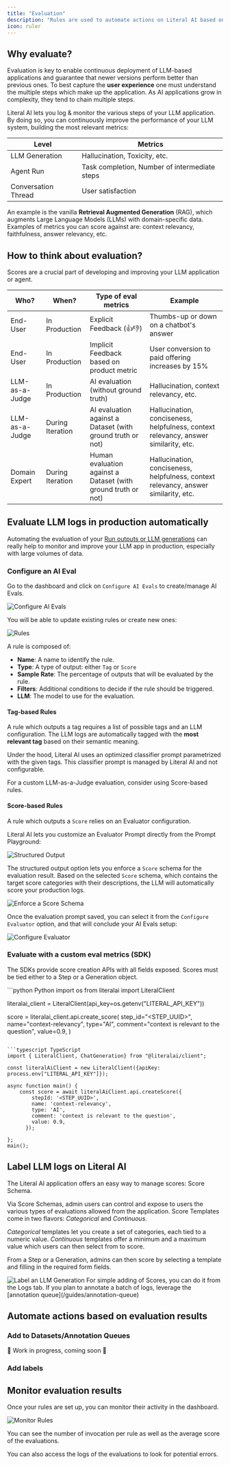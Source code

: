 ```yaml
---
title: "Evaluation"
description: "Rules are used to automate actions on Literal AI based on specific conditions. Automated actions can range from evaluating an LLM generation to adding items in a dataset."
icon: ruler
---
```


## Why evaluate?

Evaluation is key to enable continuous deployment of LLM-based applications and guarantee that newer
versions perform better than previous ones. To best capture the **user experience** one must understand the
multiple steps which make up the application. As AI applications grow in complexity, they tend to chain 
multiple steps.

Literal AI lets you log & monitor the various steps of your LLM application. By doing so, you can continuously improve the performance of your LLM system, building the most relevant metrics:

| Level          | Metrics                                       |
|----------------|--------------------------------------------|
| LLM Generation | Hallucination, Toxicity, etc.                 |
| Agent Run      | Task completion, Number of intermediate steps |
| Conversation Thread         | User satisfaction                             |


An example is the vanilla **Retrieval Augmented Generation** (RAG), which augments Large Language Models
(LLMs) with domain-specific data. Examples of metrics you can score against are: context relevancy, faithfulness, answer relevancy, etc.


## How to think about evaluation?

Scores are a crucial part of developing and improving your LLM application or agent.

| Who?  | When?           | Type of eval metrics | Example                                             |
|---------------|------------------|------------------|-----------------------------------------------------|
| End-User      | In Production     | Explicit Feedback (👍👎)        | Thumbs-up or down on a chatbot's answer             |
| End-User      | In Production     | Implicit Feedback based on product metric        | User conversion to paid offering increases by 15%   |
| LLM-as-a-Judge | In Production  | AI evaluation (without ground truth) | Hallucination, context relevancy, etc. |
| LLM-as-a-Judge | During Iteration  | AI evaluation against a Dataset (with ground truth or not) | Hallucination, conciseness, helpfulness, context relevancy, answer similarity, etc. |
| Domain Expert | During Iteration  | Human evaluation against a Dataset (with ground truth or not)  | Hallucination, conciseness, helpfulness, context relevancy, answer similarity, etc. |


## Evaluate LLM logs in production automatically
Automating the evaluation of your [Run outputs or LLM generations](/guides/logs#semantics) can really help to monitor and improve your LLM app in production, especially with large volumes of data.

### Configure an AI Eval 

Go to the dashboard and click on `Configure AI Evals` to create/manage AI Evals.

<Frame caption="Configure AI Evals">
  <img src="/images/configure-ai-evals.png" alt="Configure AI Evals" />
</Frame>

You will be able to update existing rules or create new ones:

<Frame caption="Manage your Rules">
  <img src="/images/rules.png" alt="Rules" />
</Frame>

A rule is composed of:

- **Name**: A name to identify the rule.
- **Type**: A type of output: either `Tag` or `Score`
- **Sample Rate**: The percentage of outputs that will be evaluated by the rule.
- **Filters**: Additional conditions to decide if the rule should be triggered.
- **LLM**: The model to use for the evaluation.

#### Tag-based Rules

A rule which outputs a tag requires a list of possible tags and an LLM configuration. 
The LLM logs are automatically tagged with the **most relevant tag** based on their semantic meaning. 

Under the hood, Literal AI uses an optimized classifier prompt parametrized with the given tags. 
This classifier prompt is managed by Literal AI and not configurable. 

For a custom LLM-as-a-Judge evaluation, consider using Score-based rules.

#### Score-based Rules

A rule which outputs a `Score` relies on an Evaluator configuration.  

Literal AI lets you customize an Evaluator Prompt directly from the Prompt Playground:

<Frame caption="Structured Output">
  <img src="/images/structured-output-option.png" alt="Structured Output" />
</Frame>

The structured output option lets you enforce a `Score` schema for the evaluation result. 
Based on the selected `Score` schema, which contains the target score categories with their descriptions, 
the LLM will automatically score your production logs.

<Frame caption="Enforce a Score Schema">
  <img src="/images/enforce-score-schema.png" alt="Enforce a Score Schema" />
</Frame>

Once the evaluation prompt saved, you can select it from the `Configure Evaluator` option, and that
will conclude your AI Evals setup:
<Frame caption="Configure Evaluator">
  <img src="/images/configure-evaluator.png" alt="Configure Evaluator" />
</Frame>


### Evaluate with a custom eval metrics (SDK)

The SDKs provide score creation APIs with all fields exposed. Scores must be tied either
to a Step or a Generation object.

<CodeGroup>
```python Python
import os
from literalai import LiteralClient

literalai_client = LiteralClient(api_key=os.getenv("LITERAL_API_KEY"))

score = literalai_client.api.create_score(
            step_id="<STEP_UUID>",
            name="context-relevancy",
            type="AI",
            comment="context is relevant to the question",
            value=0.9,
        )
```

```typescript TypeScript
import { LiteralClient, ChatGeneration} from "@literalai/client";

const literalAiClient = new LiteralClient({apiKey: process.env["LITERAL_API_KEY"]});

async function main() {
    const score = await literalAiClient.api.createScore({
        stepId: '<STEP_UUID>',
        name: 'context-relevancy',
        type: 'AI',
        comment: 'context is relevant to the question',
        value: 0.9,
      });
      
};
main();
```
</CodeGroup>


## Label LLM logs on Literal AI

The Literal AI application offers an easy way to manage scores: Score Schema. 

Via Score Schemas, admin users can control and expose to users the various types of evaluations
allowed from the application. Score Templates come in two flavors: *Categorical* and *Continuous*. 

*Categorical* templates let you create a set of categories, each tied to a numeric value.
*Continuous* templates offer a minimum and a maximum value which users can then select from to score.


From a Step or a Generation, admins can then score by selecting a template and filling
in the required form fields.
<Frame caption="Label an LLM Generation">
  <img
    src="/images/create-score-template.png"
    alt="Label an LLM Generation"
  />
</Frame>
For simple adding of Scores, you can do it from the Logs tab. 
If you plan to annotate a batch of logs, leverage the [annotation queue](/guides/annotation-queue)


## Automate actions based on evaluation results

### Add to Datasets/Annotation Queues

🚧 Work in progress, coming soon 🚧

### Add labels

## Monitor evaluation results

Once your rules are set up, you can monitor their activity in the dashboard.

<Frame caption="Monitor your Rules">
  <img src="/images/monitor-rule.png" alt="Monitor Rules" />
</Frame>

You can see the number of invocation per rule as well as the average score of the evaluations.

You can also access the logs of the evaluations to look for potential errors.
